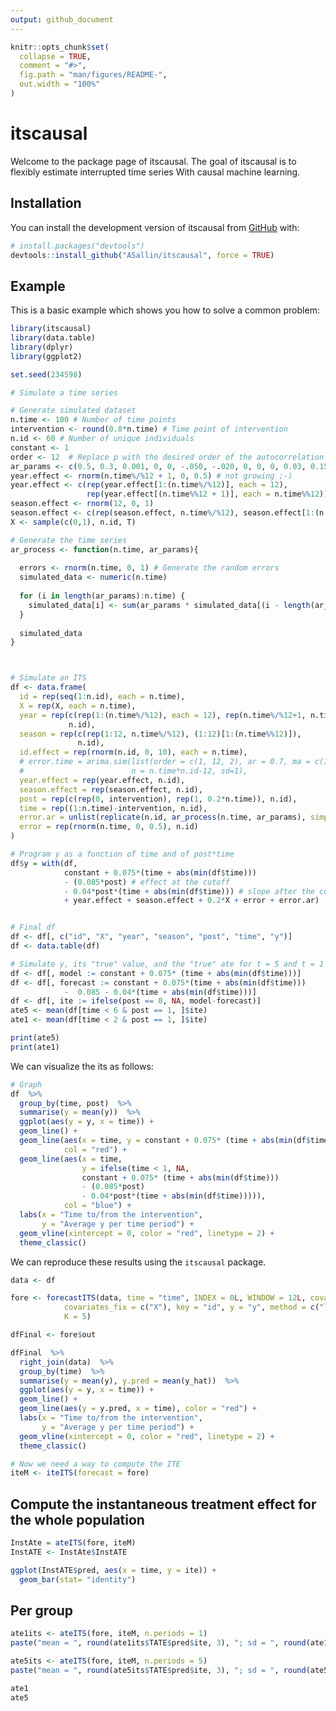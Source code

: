 ```yaml
---
output: github_document
---
```


<!-- README.md is generated from README.Rmd. Please edit that file -->

```r
knitr::opts_chunk$set(
  collapse = TRUE,
  comment = "#>",
  fig.path = "man/figures/README-",
  out.width = "100%"
)
```

# itscausal

<!-- badges: start -->
<!-- badges: end -->

Welcome to the package page of itscausal. The goal of itscausal is to flexibly estimate
interrupted time series With causal machine learning. 

## Installation

You can install the development version of itscausal from [GitHub](https://github.com/) with:

``` r
# install.packages("devtools")
devtools::install_github("ASallin/itscausal", force = TRUE)
```

## Example

This is a basic example which shows you how to solve a common problem:

```r
library(itscausal)
library(data.table)
library(dplyr)
library(ggplot2)

set.seed(234598)

# Simulate a time series

# Generate simulated dataset
n.time <- 100 # Number of time points
intervention <- round(0.8*n.time) # Time point of intervention
n.id <- 60 # Number of unique individuals
constant <- 1
order <- 12  # Replace p with the desired order of the autocorrelation
ar_params <- c(0.5, 0.3, 0.001, 0, 0, -.050, -.020, 0, 0, 0, 0.03, 0.15)  # Replace ar1, ar2, ... with the autocorrelation parameters
year.effect <- rnorm(n.time%/%12 + 1, 0, 0.5) # not growing ;-)
year.effect <- c(rep(year.effect[1:(n.time%/%12)], each = 12), 
                 rep(year.effect[(n.time%%12 + 1)], each = n.time%%12))
season.effect <- rnorm(12, 0, 1)
season.effect <- c(rep(season.effect, n.time%/%12), season.effect[1:(n.time%%12)])
X <- sample(c(0,1), n.id, T)

# Generate the time series
ar_process <- function(n.time, ar_params){
  
  errors <- rnorm(n.time, 0, 1) # Generate the random errors
  simulated_data <- numeric(n.time)
  
  for (i in length(ar_params):n.time) {
    simulated_data[i] <- sum(ar_params * simulated_data[(i - length(ar_params)):(i - 1)]) + errors[i]
  } 
  
  simulated_data
}



# Simulate an ITS
df <- data.frame(
  id = rep(seq(1:n.id), each = n.time),
  X = rep(X, each = n.time),
  year = rep(c(rep(1:(n.time%/%12), each = 12), rep(n.time%/%12+1, n.time%%12)), 
             n.id),
  season = rep(c(rep(1:12, n.time%/%12), (1:12)[1:(n.time%%12)]), 
               n.id),
  id.effect = rep(rnorm(n.id, 0, 10), each = n.time),
  # error.time = arima.sim(list(order = c(1, 12, 2), ar = 0.7, ma = c(1,2)), 
  #                        n = n.time*n.id-12, sd=1),
  year.effect = rep(year.effect, n.id),
  season.effect = rep(season.effect, n.id),
  post = rep(c(rep(0, intervention), rep(1, 0.2*n.time)), n.id),
  time = rep((1:n.time)-intervention, n.id),
  error.ar = unlist(replicate(n.id, ar_process(n.time, ar_params), simplify = F)),
  error = rep(rnorm(n.time, 0, 0.5), n.id)
)

# Program y as a function of time and of post*time
df$y = with(df, 
            constant + 0.075*(time + abs(min(df$time))) 
            - (0.085*post) # effect at the cutoff
            - 0.04*post*(time + abs(min(df$time))) # slope after the cutoff
            + year.effect + season.effect + 0.2*X + error + error.ar)


# Final df
df <- df[, c("id", "X", "year", "season", "post", "time", "y")]
df <- data.table(df)

# Simulate y, its "true" value, and the "true" ate for t = 5 and t = 1
df <- df[, model := constant + 0.075* (time + abs(min(df$time)))]
df <- df[, forecast := constant + 0.075*(time + abs(min(df$time))) 
            -  0.085 - 0.04*(time + abs(min(df$time)))]
df <- df[, ite := ifelse(post == 0, NA, model-forecast)]
ate5 <- mean(df[time < 6 & post == 1, ]$ite)
ate1 <- mean(df[time < 2 & post == 1, ]$ite)

print(ate5)
print(ate1)
```


We can visualize the its as follows: 

```r
# Graph
df  %>% 
  group_by(time, post)  %>% 
  summarise(y = mean(y))  %>% 
  ggplot(aes(y = y, x = time)) +
  geom_line() +
  geom_line(aes(x = time, y = constant + 0.075* (time + abs(min(df$time)))),
            col = "red") +
  geom_line(aes(x = time, 
                y = ifelse(time < 1, NA, 
                constant + 0.075* (time + abs(min(df$time)))
                - (0.085*post)
                - 0.04*post*(time + abs(min(df$time))))),
            col = "blue") +
  labs(x = "Time to/from the intervention",
       y = "Average y per time period") +
  geom_vline(xintercept = 0, color = "red", linetype = 2) +
  theme_classic()

```


We can reproduce these results using the `itscausal` package.

```r
data <- df

fore <- forecastITS(data, time = "time", INDEX = 0L, WINDOW = 12L, covariates_time = c("year", "season"), 
            covariates_fix = c("X"), key = "id", y = "y", method = c("lm", "rf"), 
            K = 5)

dfFinal <- fore$out

dfFinal  %>% 
  right_join(data)  %>% 
  group_by(time)  %>% 
  summarise(y = mean(y), y.pred = mean(y_hat))  %>% 
  ggplot(aes(y = y, x = time)) +
  geom_line() +
  geom_line(aes(y = y.pred, x = time), color = "red") +
  labs(x = "Time to/from the intervention",
       y = "Average y per time period") +
  geom_vline(xintercept = 0, color = "red", linetype = 2) +
  theme_classic()
```

```r
# Now we need a way to compute the ITE
iteM <- iteITS(forecast = fore)
```


## Compute the instantaneous treatment effect for the whole population
```r
InstAte = ateITS(fore, iteM)
InstATE <- InstAte$InstATE

ggplot(InstATE$pred, aes(x = time, y = ite)) +
  geom_bar(stat= "identity")
```


## Per group
```r

ate1its <- ateITS(fore, iteM, n.periods = 1)
paste("mean = ", round(ate1its$TATE$pred$ite, 3), "; sd = ", round(ate1its$TATE$sd$sd, 3))

ate5its <- ateITS(fore, iteM, n.periods = 5)
paste("mean = ", round(ate5its$TATE$pred$ite, 3), "; sd = ", round(ate5its$TATE$sd$sd, 3))

ate1
ate5
```